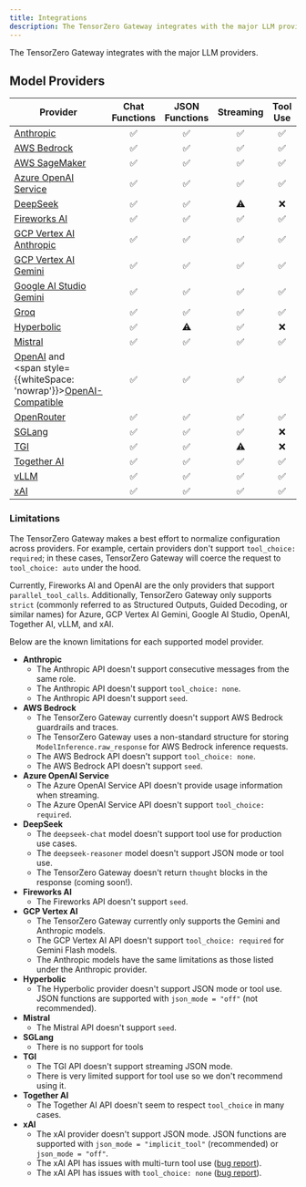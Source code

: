 ```yaml
---
title: Integrations
description: The TensorZero Gateway integrates with the major LLM providers.
---
```


The TensorZero Gateway integrates with the major LLM providers.

## Model Providers

| Provider                                                                                                                                                                     | Chat Functions | JSON Functions | Streaming | Tool Use | Multimodal | Embeddings | Batch |
| ---------------------------------------------------------------------------------------------------------------------------------------------------------------------------- | :------------: | :------------: | :-------: | :------: | :--------: | :--------: | :---: |
| [Anthropic](/docs/gateway/guides/providers/anthropic/)                                                                                                                       |       ✅       |       ✅       |    ✅     |    ✅    |     ✅     |     ❌     |  ❌   |
| [AWS Bedrock](/docs/gateway/guides/providers/aws-bedrock/)                                                                                                                   |       ✅       |       ✅       |    ✅     |    ✅    |     ✅     |     ❌     |  ❌   |
| [AWS SageMaker](/docs/gateway/guides/providers/aws-sagemaker/)                                                                                                               |       ✅       |       ✅       |    ✅     |    ✅    |     ❌     |     ❌     |  ❌   |
| [Azure OpenAI Service](/docs/gateway/guides/providers/azure/)                                                                                                                |       ✅       |       ✅       |    ✅     |    ✅    |     ❌     |     ❌     |  ❌   |
| [DeepSeek](/docs/gateway/guides/providers/deepseek/)                                                                                                                         |       ✅       |       ✅       |    ⚠️     |    ❌    |     ❌     |     ❌     |  ❌   |
| [Fireworks AI](/docs/gateway/guides/providers/fireworks/)                                                                                                                    |       ✅       |       ✅       |    ✅     |    ✅    |     ❌     |     ❌     |  ❌   |
| [GCP Vertex AI Anthropic](/docs/gateway/guides/providers/gcp-vertex-ai-anthropic/)                                                                                           |       ✅       |       ✅       |    ✅     |    ✅    |     ✅     |     ❌     |  ❌   |
| [GCP Vertex AI Gemini](/docs/gateway/guides/providers/gcp-vertex-ai-gemini/)                                                                                                 |       ✅       |       ✅       |    ✅     |    ✅    |     ✅     |     ❌     |  ✅   |
| [Google AI Studio Gemini](/docs/gateway/guides/providers/google-ai-studio-gemini/)                                                                                           |       ✅       |       ✅       |    ✅     |    ✅    |     ✅     |     ❌     |  ❌   |
| [Groq](/docs/gateway/guides/providers/groq/)                                                                                                                                 |       ✅       |       ✅       |    ✅     |    ✅    |     ❌     |     ❌     |  ❌   |
| [Hyperbolic](/docs/gateway/guides/providers/hyperbolic/)                                                                                                                     |       ✅       |       ⚠️       |    ✅     |    ❌    |     ❌     |     ❌     |  ❌   |
| [Mistral](/docs/gateway/guides/providers/mistral/)                                                                                                                           |       ✅       |       ✅       |    ✅     |    ✅    |     ❌     |     ❌     |  ❌   |
| [OpenAI](/docs/gateway/guides/providers/openai/) and<br /><span style={{whiteSpace: 'nowrap'}}>[OpenAI-Compatible](/docs/gateway/guides/providers/openai-compatible/)</span> |       ✅       |       ✅       |    ✅     |    ✅    |     ✅     |     ⚠️     |  ✅   |
| [OpenRouter](/docs/gateway/guides/providers/openrouter/)                                                                                                                     |       ✅       |       ✅       |    ✅     |    ✅    |     ✅     |     ❌     |  ❌   |
| [SGLang](/docs/gateway/guides/providers/sglang/)                                                                                                                             |       ✅       |       ✅       |    ✅     |    ❌    |     ❌     |     ❌     |  ❌   |
| [TGI](/docs/gateway/guides/providers/tgi/)                                                                                                                                   |       ✅       |       ✅       |    ⚠️     |    ❌    |     ❌     |     ❌     |  ❌   |
| [Together AI](/docs/gateway/guides/providers/together/)                                                                                                                      |       ✅       |       ✅       |    ✅     |    ✅    |     ❌     |     ❌     |  ❌   |
| [vLLM](/docs/gateway/guides/providers/vllm/)                                                                                                                                 |       ✅       |       ✅       |    ✅     |    ✅    |     ❌     |     ❌     |  ❌   |
| [xAI](/docs/gateway/guides/providers/xai/)                                                                                                                                   |       ✅       |       ✅       |    ✅     |    ✅    |     ❌     |     ❌     |  ❌   |

### Limitations

The TensorZero Gateway makes a best effort to normalize configuration across providers.
For example, certain providers don't support `tool_choice: required`; in these cases,
TensorZero Gateway will coerce the request to `tool_choice: auto` under the hood.

Currently, Fireworks AI and OpenAI are the only providers that support `parallel_tool_calls`.
Additionally, TensorZero Gateway only supports `strict` (commonly referred to as Structured Outputs, Guided Decoding, or similar names) for Azure, GCP Vertex AI Gemini, Google AI Studio, OpenAI, Together AI, vLLM, and xAI.

Below are the known limitations for each supported model provider.

- **Anthropic**
  - The Anthropic API doesn't support consecutive messages from the same role.
  - The Anthropic API doesn't support `tool_choice: none`.
  - The Anthropic API doesn't support `seed`.
- **AWS Bedrock**
  - The TensorZero Gateway currently doesn't support AWS Bedrock guardrails and traces.
  - The TensorZero Gateway uses a non-standard structure for storing `ModelInference.raw_response` for AWS Bedrock inference requests.
  - The AWS Bedrock API doesn't support `tool_choice: none`.
  - The AWS Bedrock API doesn't support `seed`.
- **Azure OpenAI Service**
  - The Azure OpenAI Service API doesn't provide usage information when streaming.
  - The Azure OpenAI Service API doesn't support `tool_choice: required`.
- **DeepSeek**
  - The `deepseek-chat` model doesn't support tool use for production use cases.
  - The `deepseek-reasoner` model doesn't support JSON mode or tool use.
  - The TensorZero Gateway doesn't return `thought` blocks in the response (coming soon!).
- **Fireworks AI**
  - The Fireworks API doesn't support `seed`.
- **GCP Vertex AI**
  - The TensorZero Gateway currently only supports the Gemini and Anthropic models.
  - The GCP Vertex AI API doesn't support `tool_choice: required` for Gemini Flash models.
  - The Anthropic models have the same limitations as those listed under the Anthropic provider.
- **Hyperbolic**
  - The Hyperbolic provider doesn't support JSON mode or tool use. JSON functions are supported with `json_mode = "off"` (not recommended).
- **Mistral**
  - The Mistral API doesn't support `seed`.
- **SGLang**
  - There is no support for tools
- **TGI**
  - The TGI API doesn't support streaming JSON mode.
  - There is very limited support for tool use so we don't recommend using it.
- **Together AI**
  - The Together AI API doesn't seem to respect `tool_choice` in many cases.
- **xAI**
  - The xAI provider doesn't support JSON mode. JSON functions are supported with `json_mode = "implicit_tool"` (recommended) or `json_mode = "off"`.
  - The xAI API has issues with multi-turn tool use ([bug report](https://gist.github.com/GabrielBianconi/47a4247cfd8b6689e7228f654806272d)).
  - The xAI API has issues with `tool_choice: none` ([bug report](https://gist.github.com/GabrielBianconi/2199022d0ea8518e06d366fb613c5bb5)).
